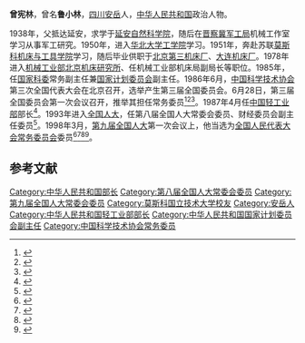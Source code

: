 '''曾宪林'''，曾名'''鲁小林'''，[[四川|四川]][[安岳|安岳]]人，[[中华人民共和国|中华人民共和国]]政治人物。

1938年，父抵达延安，求学于[[延安自然科学院|延安自然科学院]]，随后在[[晋察冀军工局|晋察冀军工局]]机械工作室学习从事军工研究。1950年，进入[[华北大学工学院|华北大学工学院]]学习。1951年，奔赴苏联[[莫斯科机床与工具学院|莫斯科机床与工具学院]]学习，随后毕业供职于[[北京第三机床厂|北京第三机床厂]]、[[大连机床厂|大连机床厂]]。1978年进入[[机械工业部|机械工业部]][[北京机床研究所|北京机床研究所]]、任机械工业部机床局副局长等职位。1985年，任[[国家科委|国家科委]]常务副主任兼[[国家计划委员会|国家计划委员会]]副主任。1986年6月，[[中国科学技术协会|中国科学技术协会]]第三次全国代表大会在北京召开，选举产生第三届全国委员会。6月28日，第三届全国委员会第一次会议召开，推举其担任常务委员<ref>{{Cite book|title=中国科学技术协会第三次全国代表大会文件汇编|last=[[中国科协研究室|中国科协研究室]]编|publisher=中国科协研究室|pages=94-96}}</ref><ref>{{Cite book|title=中国共产党组织史资料 附卷4 中华人民共和国群众团体组织 1949.10-1997.9|last=[[中共中央组织部|中共中央组织部]]，中共中央党史研究室，中央档案馆|publisher=[[中共党史出版社|中共党史出版社]]|year=2000|isbn=7-80136-318-3|location=北京|pages=408}}</ref><ref>{{Cite book|title=当代中国科学技术发展史|last=陈建新等主编|publisher=[[湖北教育出版社|湖北教育出版社]]|year=1994.10|isbn=7-5351-1355-9|pages=609|location=武汉}}</ref>。1987年4月任[[中国轻工业部|中国轻工业部]]部长<ref>{{cite news|title=原国家科委副主任曾宪林先生到访我校|url=http://news.ustb.edu.cn/html/article/Article_show25004.html|accessdate=2011-09-30|newspaper=北京科技大学}}{{dead link|date=2018年3月 |bot=InternetArchiveBot |fix-attempted=yes }}</ref>。1993年进入[[全国人大|全国人大]]，任第八届全国人大常委会委员、财经委员会副主任委员<ref>{{cite news|title=原轻工业部部长曾宪林回访母校延安大学|url=http://www.snedu.gov.cn/moreNewsJyxx.do?id=8a8a80902b0f7e6e012b490dab2800ae|accessdate=2011-09-30|newspaper=延安大学}}{{dead link|date=2018年3月 |bot=InternetArchiveBot |fix-attempted=yes }}</ref>。1998年3月，[[第九届全国人民代表大会|第九届全国人大]]第一次会议上，他当选为[[全国人民代表大会常务委员会|全国人民代表大会常务委员会]]委员<ref>{{Cite book|title=新中国50年 中|last=韩泰华主编|publisher=北京：[[红旗出版社|红旗出版社]]|year=1999.11|isbn=7-5051-0423-3|pages=897}}</ref><ref>{{Cite book|title=第九届全国人民代表大会及其常务委员会会议大事记 1998．3-2003．2|last=全国人大常委会办公厅秘书一局编|publisher=北京：[[中国民主法制出版社|中国民主法制出版社]]|year=2004.01|isbn=7-80078-793-1|pages=405}}</ref><ref>{{Cite book|title=中华人民共和国年鉴 1998 总第18期|last=中华人民共和国年鉴编辑部编辑|publisher=[[中国年鉴社|中国年鉴社]]|year=1999.01|isbn=7-80056-903-9|pages=41}}</ref><ref>{{Cite book|title=中华人民共和国通鉴|last=龙德，蔡翔主编|publisher=沈阳：[[辽宁人民出版社|辽宁人民出版社]]|year=2000.12|isbn=7-205-04473-1|pages=1832}}</ref>。

==参考文献==
{{reflist}}
{{start box}}
{{s-off}}
{{succession box|[[杨波|杨波]]|机构撤销|[[中华人民共和国轻工业部|中华人民共和国轻工业部部长]]|1987年4月-1993年3月}}
{{end box}}
{{第6届国务院}}
{{第7届国务院}}
{{中国科学技术协会第三届全国委员会}}
[[Category:中华人民共和国部长|Category:中华人民共和国部长]]
[[Category:第八届全国人大常委会委员|Category:第八届全国人大常委会委员]]
[[Category:第九届全国人大常委会委员|Category:第九届全国人大常委会委员]]
[[Category:莫斯科国立技术大学校友|Category:莫斯科国立技术大学校友]]
[[Category:安岳人|Category:安岳人]]
[[Category:中华人民共和国轻工业部部长|Category:中华人民共和国轻工业部部长]]
[[Category:中华人民共和国国家计划委员会副主任|Category:中华人民共和国国家计划委员会副主任]]
[[Category:中国科学技术协会常务委员|Category:中国科学技术协会常务委员]]